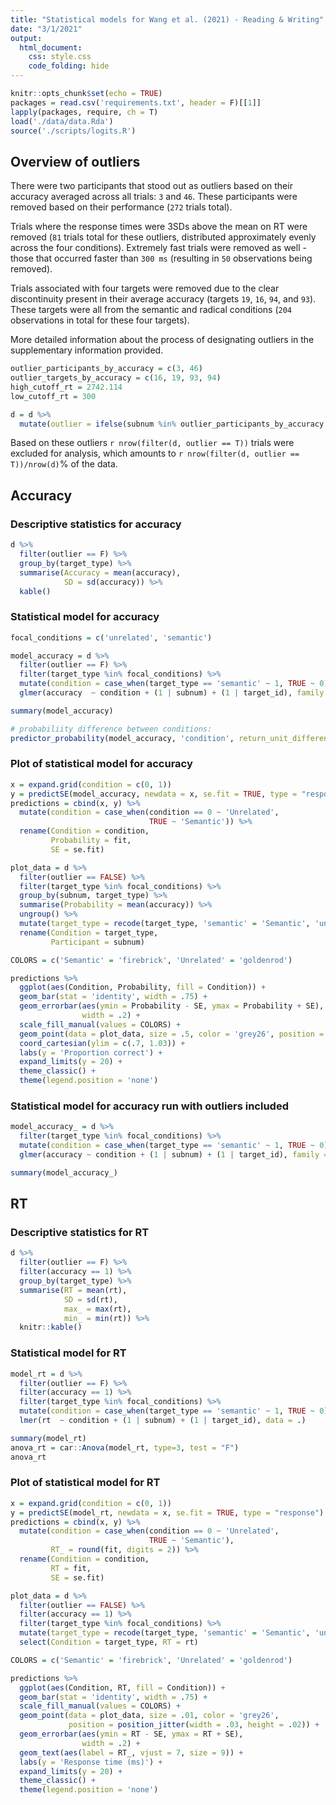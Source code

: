 ```yaml
---
title: "Statistical models for Wang et al. (2021) - Reading & Writing"
date: "3/1/2021"
output:
  html_document:
    css: style.css
    code_folding: hide
---
```


```r
knitr::opts_chunk$set(echo = TRUE)
packages = read.csv('requirements.txt', header = F)[[1]]
lapply(packages, require, ch = T)
load('./data/data.Rda')
source('./scripts/logits.R')
```



## Overview of outliers
There were two participants that stood out as outliers based on their accuracy averaged across all trials: `3` and `46`. These participants were removed based on their performance (`272` trials total).

Trials where the response times were 3SDs above the mean on RT were removed (`81` trials total for these outliers, distributed approximately evenly across the four conditions). Extremely fast trials were removed as well - those that occurred faster than `300 ms` (resulting in `50` observations being removed).

Trials associated with four targets were removed due to the clear discontinuity present in their average accuracy (targets `19`, `16`, `94`, and `93`). These targets were all from the semantic and radical conditions (`204` observations in total for these four targets).

More detailed information about the process of designating outliers in the supplementary information provided.

```r
outlier_participants_by_accuracy = c(3, 46)
outlier_targets_by_accuracy = c(16, 19, 93, 94)
high_cutoff_rt = 2742.114
low_cutoff_rt = 300

d = d %>% 
  mutate(outlier = ifelse(subnum %in% outlier_participants_by_accuracy | target_id %in% outlier_targets_by_accuracy | rt > high_cutoff_rt | rt < low_cutoff_rt, TRUE, FALSE))
```

Based on these outliers ```r nrow(filter(d, outlier == T))``` trials were excluded for analysis, which amounts to ```r nrow(filter(d, outlier == T))/nrow(d)```% of the data.

## Accuracy
### Descriptive statistics for accuracy

```r
d %>% 
  filter(outlier == F) %>% 
  group_by(target_type) %>% 
  summarise(Accuracy = mean(accuracy),
            SD = sd(accuracy)) %>% 
  kable()

```

### Statistical model for accuracy

```r
focal_conditions = c('unrelated', 'semantic')

model_accuracy = d %>% 
  filter(outlier == F) %>% 
  filter(target_type %in% focal_conditions) %>% 
  mutate(condition = case_when(target_type == 'semantic' ~ 1, TRUE ~ 0)) %>% 
  glmer(accuracy  ~ condition + (1 | subnum) + (1 | target_id), family = 'binomial', data = .)

summary(model_accuracy)

# probabiliity difference between conditions:
predictor_probability(model_accuracy, 'condition', return_unit_difference = T)
```

### Plot of statistical model for accuracy

```r

x = expand.grid(condition = c(0, 1))
y = predictSE(model_accuracy, newdata = x, se.fit = TRUE, type = "response")
predictions = cbind(x, y) %>% 
  mutate(condition = case_when(condition == 0 ~ 'Unrelated',
                               TRUE ~ 'Semantic')) %>% 
  rename(Condition = condition,
         Probability = fit,
         SE = se.fit)

plot_data = d %>% 
  filter(outlier == FALSE) %>% 
  filter(target_type %in% focal_conditions) %>% 
  group_by(subnum, target_type) %>% 
  summarise(Probability = mean(accuracy)) %>% 
  ungroup() %>% 
  mutate(target_type = recode(target_type, 'semantic' = 'Semantic', 'unrelated' = 'Unrelated')) %>% 
  rename(Condition = target_type,
         Participant = subnum)

COLORS = c('Semantic' = 'firebrick', 'Unrelated' = 'goldenrod')

predictions %>% 
  ggplot(aes(Condition, Probability, fill = Condition)) +
  geom_bar(stat = 'identity', width = .75) +
  geom_errorbar(aes(ymin = Probability - SE, ymax = Probability + SE),
                width = .2) +
  scale_fill_manual(values = COLORS) +
  geom_point(data = plot_data, size = .5, color = 'grey26', position = position_jitter(width = .03, height = .02)) +
  coord_cartesian(ylim = c(.7, 1.03)) +
  labs(y = 'Proportion correct') +
  expand_limits(y = 20) +
  theme_classic() +
  theme(legend.position = 'none')

```

### Statistical model for accuracy run with outliers included

```r

model_accuracy_ = d %>% 
  filter(target_type %in% focal_conditions) %>% 
  mutate(condition = case_when(target_type == 'semantic' ~ 1, TRUE ~ 0)) %>% 
  glmer(accuracy ~ condition + (1 | subnum) + (1 | target_id), family = 'binomial', data = ., control=glmerControl(optCtrl=list(boundary.tol = 1e-5)))

summary(model_accuracy_)


```



## RT
### Descriptive statistics for RT

```r
d %>% 
  filter(outlier == F) %>% 
  filter(accuracy == 1) %>% 
  group_by(target_type) %>% 
  summarise(RT = mean(rt),
            SD = sd(rt), 
            max_ = max(rt), 
            min_ = min(rt)) %>%
  knitr::kable()

```


### Statistical model for RT

```r
model_rt = d %>% 
  filter(outlier == F) %>% 
  filter(accuracy == 1) %>% 
  filter(target_type %in% focal_conditions) %>% 
  mutate(condition = case_when(target_type == 'semantic' ~ 1, TRUE ~ 0)) %>% 
  lmer(rt  ~ condition + (1 | subnum) + (1 | target_id), data = .)

summary(model_rt)
anova_rt = car::Anova(model_rt, type=3, test = "F")
anova_rt
```

### Plot of statistical model for RT

```r

x = expand.grid(condition = c(0, 1))
y = predictSE(model_rt, newdata = x, se.fit = TRUE, type = "response")
predictions = cbind(x, y) %>% 
  mutate(condition = case_when(condition == 0 ~ 'Unrelated',
                               TRUE ~ 'Semantic'),
         RT_ = round(fit, digits = 2)) %>% 
  rename(Condition = condition,
         RT = fit,
         SE = se.fit)

plot_data = d %>% 
  filter(outlier == FALSE) %>% 
  filter(accuracy == 1) %>% 
  filter(target_type %in% focal_conditions) %>% 
  mutate(target_type = recode(target_type, 'semantic' = 'Semantic', 'unrelated' = 'Unrelated')) %>% 
  select(Condition = target_type, RT = rt)

COLORS = c('Semantic' = 'firebrick', 'Unrelated' = 'goldenrod')

predictions %>% 
  ggplot(aes(Condition, RT, fill = Condition)) +
  geom_bar(stat = 'identity', width = .75) +
  scale_fill_manual(values = COLORS) +
  geom_point(data = plot_data, size = .01, color = 'grey26', 
             position = position_jitter(width = .03, height = .02)) +
  geom_errorbar(aes(ymin = RT - SE, ymax = RT + SE),
                width = .2) +
  geom_text(aes(label = RT_, vjust = 7, size = 9)) +
  labs(y = 'Response time (ms)') +
  expand_limits(y = 20) +
  theme_classic() +
  theme(legend.position = 'none')

```





